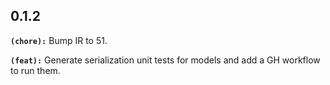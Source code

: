 ## 0.1.2
**`(chore):`** Bump IR to 51.

**`(feat):`** Generate serialization unit tests for models and add a GH workflow to run them.


